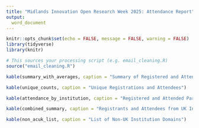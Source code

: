 ```yaml
---
title: "Midlands Innovation Open Research Week 2025: Attendance Report"
output:
  word_document
---
```


```r
knitr::opts_chunk$set(echo = FALSE, message = FALSE, warning = FALSE)
library(tidyverse)
library(knitr)

# This sources your processing script (e.g. email_cleaning.R)
source("email_cleaning.R")
```

```r

kable(summary_with_averages, caption = "Summary of Registered and Attended Participants with Averages")

kable(unique_counts, caption = "Unique Registrations and Attendees")

kable(attendance_by_institution, caption = "Registered and Attended Participants by Email Domain")

kable(combined_summary, caption = "Registrants and Attendees from UK Institutions")

kable(non_acuk_list, caption = "List of Non-UK Institution Domains")
```
